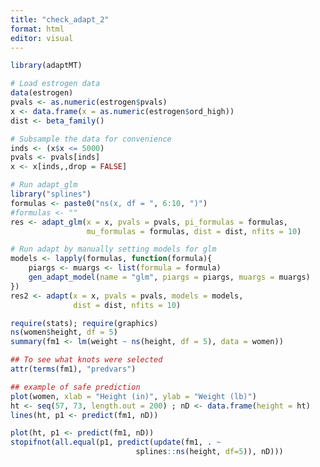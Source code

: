```yaml
---
title: "check_adapt_2"
format: html
editor: visual
---
```


```r
library(adaptMT)
```

```r
# Load estrogen data
data(estrogen)
pvals <- as.numeric(estrogen$pvals)
x <- data.frame(x = as.numeric(estrogen$ord_high))
dist <- beta_family()

# Subsample the data for convenience
inds <- (x$x <= 5000)
pvals <- pvals[inds]
x <- x[inds,,drop = FALSE]

# Run adapt_glm
library("splines")
formulas <- paste0("ns(x, df = ", 6:10, ")")
#formulas <- ""
res <- adapt_glm(x = x, pvals = pvals, pi_formulas = formulas,
                 mu_formulas = formulas, dist = dist, nfits = 10)

# Run adapt by manually setting models for glm
models <- lapply(formulas, function(formula){
    piargs <- muargs <- list(formula = formula)
    gen_adapt_model(name = "glm", piargs = piargs, muargs = muargs)
})
res2 <- adapt(x = x, pvals = pvals, models = models,
              dist = dist, nfits = 10)

```

```r
require(stats); require(graphics)
ns(women$height, df = 5)
summary(fm1 <- lm(weight ~ ns(height, df = 5), data = women))

## To see what knots were selected
attr(terms(fm1), "predvars")

## example of safe prediction
plot(women, xlab = "Height (in)", ylab = "Weight (lb)")
ht <- seq(57, 73, length.out = 200) ; nD <- data.frame(height = ht)
lines(ht, p1 <- predict(fm1, nD))

plot(ht, p1 <- predict(fm1, nD))
stopifnot(all.equal(p1, predict(update(fm1, . ~
                            splines::ns(height, df=5)), nD)))
```
